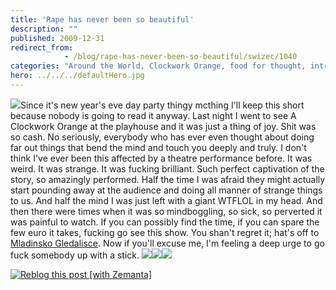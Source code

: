 ```yaml
---
title: 'Rape has never been so beautiful'
description: ""
published: 2009-12-31
redirect_from: 
            - /blog/rape-has-never-been-so-beautiful/swizec/1040
categories: "Around the World, Clockwork Orange, food for thought, intrigues, Kids and Teens, life, New Year's Eve, People and Society, review, Theatre, Uncategorized"
hero: ../../../defaultHero.jpg
---
```


![](http://cm.mladinsko.com/pictures/360/up1607.jpg.jpeg)Since it's new year's eve day party thingy mcthing I'll keep this short because nobody is going to read it anyway. Last night I went to see A Clockwork Orange at the playhouse and it was just a thing of joy. Shit was so cash. No seriously, everybody who has ever even thought about doing far out things that bend the mind and touch you deeply and truly. I don't think I've ever been this affected by a theatre performance before. It was weird. It was strange. It was fucking brilliant. Such perfect captivation of the story, so amazingly performed. Half the time I was afraid they might actually start pounding away at the audience and doing all manner of strange things to us. And half the mind I was just left with a giant WTFLOL in my head. And then there were times when it was so mindboggling, so sick, so perverted it was painful to watch. If you can possibly find the time, if you can spare the few euro it takes, fucking go see this show. You shan't regret it; hat's off to [Mladinsko Gledalisce](http://www.mladinsko.com/). Now if you'll excuse me, I'm feeling a deep urge to go fuck somebody up with a stick. ![](http://cm.mladinsko.com/pictures/360/up1635.jpg.jpeg)![](http://cm.mladinsko.com/pictures/360/up1626.jpg.jpeg)![](http://cm.mladinsko.com/pictures/360/up1623.jpg.jpeg)

[![Reblog this post \[with Zemanta\]](http://img.zemanta.com/reblog_e.png?x-id=8e807611-944f-4747-8976-d331bf1c5a0d)](http://reblog.zemanta.com/zemified/8e807611-944f-4747-8976-d331bf1c5a0d/ "Reblog this post \[with Zemanta]")
